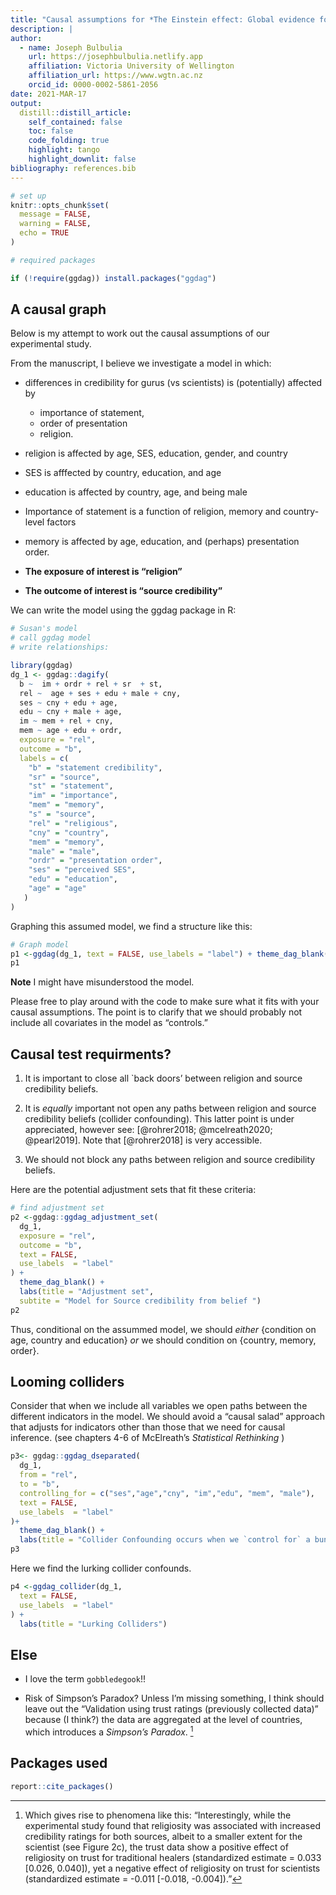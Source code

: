 ```yaml
---
title: "Causal assumptions for *The Einstein effect: Global evidence for scientific source credibility effects and the influence of religiosity.*"
description: |
author:
  - name: Joseph Bulbulia
    url: https://josephbulbulia.netlify.app
    affiliation: Victoria University of Wellington
    affiliation_url: https://www.wgtn.ac.nz
    orcid_id: 0000-0002-5861-2056
date: 2021-MAR-17
output:
  distill::distill_article:
    self_contained: false
    toc: false
    code_folding: true
    highlight: tango
    highlight_downlit: false
bibliography: references.bib
---
```


```r
# set up
knitr::opts_chunk$set(
  message = FALSE,
  warning = FALSE,
  echo = TRUE
)
```

```r
# required packages

if (!require(ggdag)) install.packages("ggdag")

```

## A causal graph

Below is my attempt to work out the causal assumptions of our experimental study.

From the manuscript, I believe we investigate a model in which:

-   differences in credibility for gurus (vs scientists) is (potentially) affected by

    -   importance of statement,
    -   order of presentation
    -   religion.

-   religion is affected by age, SES, education, gender, and country

-   SES is afffected by country, education, and age

-   education is affected by country, age, and being male

-   Importance of statement is a function of religion, memory and country-level factors

-   memory is affected by age, education, and (perhaps) presentation order.

-   **The exposure of interest is "religion"**

-   **The outcome of interest is "source credibility"**

We can write the model using the ggdag package in R:

```r
# Susan's model
# call ggdag model
# write relationships:

library(ggdag)
dg_1 <- ggdag::dagify(
  b ~  im + ordr + rel + sr  + st,
  rel ~  age + ses + edu + male + cny,
  ses ~ cny + edu + age,
  edu ~ cny + male + age,
  im ~ mem + rel + cny,
  mem ~ age + edu + ordr,
  exposure = "rel",
  outcome = "b",
  labels = c(
    "b" = "statement credibility",
    "sr" = "source",
    "st" = "statement",
    "im" = "importance",
    "mem" = "memory",
    "s" = "source",
    "rel" = "religious",
    "cny" = "country",
    "mem" = "memory",
    "male" = "male",
    "ordr" = "presentation order",
    "ses" = "perceived SES",
    "edu" = "education",
    "age" = "age"
   )
)
```

Graphing this assumed model, we find a structure like this:

```r
# Graph model
p1 <-ggdag(dg_1, text = FALSE, use_labels = "label") + theme_dag_blank() + labs(title = "Proposed Model")
p1
```

**Note** I might have misunderstood the model.

Please free to play around with the code to make sure what it fits with your causal assumptions. The point is to clarify that we should probably not include all covariates in the model as "controls."

## Causal test requirments?

1.  It is important to close all \`back doors' between religion and source credibility beliefs.

2.  It is *equally* important not open any paths between religion and source credibility beliefs (collider confounding). This latter point is under appreciated, however see: [@rohrer2018; @mcelreath2020; @pearl2019]. Note that [@rohrer2018] is very accessible.

3.  We should not block any paths between religion and source credibility beliefs.

Here are the potential adjustment sets that fit these criteria:

```r
# find adjustment set
p2 <-ggdag::ggdag_adjustment_set(
  dg_1,
  exposure = "rel",
  outcome = "b",
  text = FALSE,
  use_labels  = "label"
) +
  theme_dag_blank() +
  labs(title = "Adjustment set",
  subtite = "Model for Source credibility from belief ")
p2
```

Thus, conditional on the assummed model, we should *either* {condition on age, country and education} *or* we should condition on {country, memory, order}.

## Looming colliders

Consider that when we include all variables we open paths between the different indicators in the model. We should avoid a "causal salad" approach that adjusts for indicators other than those that we need for causal inference. (see chapters 4-6 of McElreath's *Statistical Rethinking* )

```r
p3<- ggdag::ggdag_dseparated(
  dg_1,
  from = "rel",
  to = "b",
  controlling_for = c("ses","age","cny", "im","edu", "mem", "male"),
  text = FALSE,
  use_labels  = "label"
)+
  theme_dag_blank() +
  labs(title = "Collider Confounding occurs when we `control for` a bunch of variables")
p3
```

Here we find the lurking collider confounds.

```r
p4 <-ggdag_collider(dg_1,
  text = FALSE,
  use_labels  = "label"
) +
  labs(title = "Lurking Colliders")
```

## Else

-   I love the term `gobbledegook`!!

-   Risk of Simpson's Paradox? Unless I'm missing something, I think should leave out the "Validation using trust ratings (previously collected data)" because (I think?) the data are aggregated at the level of countries, which introduces a *Simpson's Paradox*. [^1]

[^1]: Which gives rise to phenomena like this: "Interestingly, while the experimental study found that religiosity was associated with increased credibility ratings for both sources, albeit to a smaller extent for the scientist (see Figure 2c), the trust data show a positive effect of religiosity on trust for traditional healers (standardized estimate = 0.033 [0.026, 0.040]), yet a negative effect of religiosity on trust for scientists (standardized estimate = -0.011 [-0.018, -0.004])."

## Packages used

```r
report::cite_packages()
```
